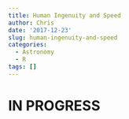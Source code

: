 ```yaml
---
title: Human Ingenuity and Speed
author: Chris
date: '2017-12-23'
slug: human-ingenuity-and-speed
categories:
  - Astronomy
  - R
tags: []
---
```


# IN PROGRESS
